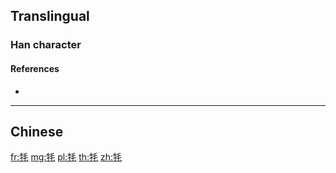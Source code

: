 {{character info/new}}
{{also|氂|犛}}
==Translingual==

===Han character===
{{Han char|rn=93|rad=牛|as=04|sn=8|four=|canj=HQHQU|ids=⿰牛毛}}

====References====
* {{Han ref|kx=0698.080|dkj=19942|dj=1110.060|hdz=31803.180|uh=7266|ud=29286}}

----

==Chinese==
{{zh-see|氂}}

[[fr:牦]]
[[mg:牦]]
[[pl:牦]]
[[th:牦]]
[[zh:牦]]